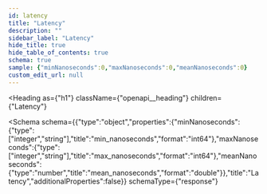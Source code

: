 ```yaml
---
id: latency
title: "Latency"
description: ""
sidebar_label: "Latency"
hide_title: true
hide_table_of_contents: true
schema: true
sample: {"minNanoseconds":0,"maxNanoseconds":0,"meanNanoseconds":0}
custom_edit_url: null
---
```



<Heading
  as={"h1"}
  className={"openapi__heading"}
  children={"Latency"}
>
</Heading>





<Schema
  schema={{"type":"object","properties":{"minNanoseconds":{"type":["integer","string"],"title":"min_nanoseconds","format":"int64"},"maxNanoseconds":{"type":["integer","string"],"title":"max_nanoseconds","format":"int64"},"meanNanoseconds":{"type":"number","title":"mean_nanoseconds","format":"double"}},"title":"Latency","additionalProperties":false}}
  schemaType={"response"}
>
  
</Schema>
            